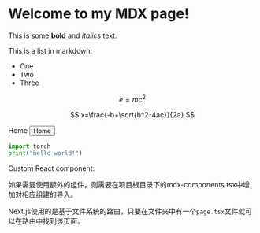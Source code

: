 
# Welcome to my MDX page!

This is some **bold** and _italics_ text.

This is a list in markdown:

- One
- Two
- Three

$$
  e=mc^2
$$

$$
  x=\frac{-b+\sqrt{b^2-4ac}}{2a}
$$

<Link href="/">Home</Link>
<Button href="/" variant="contained">
  Home
</Button>

```python
import torch
print("hello world!")
```

Custom React component:

如果需要使用额外的组件，则需要在项目根目录下的mdx-components.tsx中增加对相应组建的导入。

Next.js使用的是基于文件系统的路由，只要在文件夹中有一个`page.tsx`文件就可以在路由中找到该页面。
